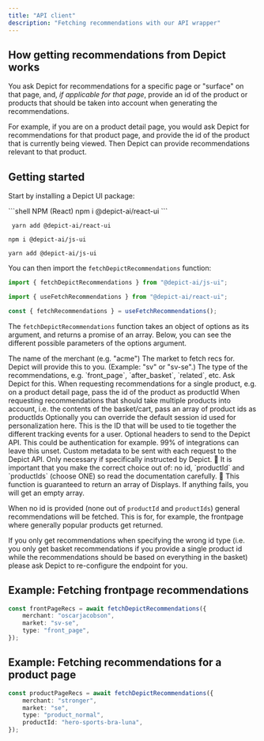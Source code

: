 ```yaml
---
title: "API client"
description: "Fetching recommendations with our API wrapper"
---
```


## How getting recommendations from Depict works

You ask Depict for recommendations for a specific page or "surface" on that page, and, <i>if applicable for that page</i>, provide an id of the product or products that should be taken into account when generating the recommendations.

For example, if you are on a product detail page, you would ask Depict for recommendations for that product page, and provide the id of the product that is currently being viewed. Then Depict can provide recommendations relevant to that product.

## Getting started

Start by installing a Depict UI package:

<CodeGroup>
```shell NPM (React)
npm i @depict-ai/react-ui
```

```shell Yarn (React)
 yarn add @depict-ai/react-ui
```

```shell NPM (JS) 
npm i @depict-ai/js-ui
```

```shell Yarn (JS)
yarn add @depict-ai/js-ui
```
</CodeGroup>

You can then import the `fetchDepictRecommendations` function:
<CodeGroup>
```typescript (js-ui)
import { fetchDepictRecommendations } from "@depict-ai/js-ui";
```

```typescript (react-ui)
import { useFetchRecommendations } from "@depict-ai/react-ui";

const { fetchRecommendations } = useFetchRecommendations();
```
</CodeGroup>

The `fetchDepictRecommendations` function takes an object of options as its argument, and returns a promise of an array. Below, you can see the different possible parameters of the options argument.

<ResponseField name="merchant">
The name of the merchant (e.g. "acme")
</ResponseField>

<ResponseField name="market">
The market to fetch recs for. Depict will provide this to you. (Example: "sv" or "sv-se".)
</ResponseField>

<ResponseField name="type">
The type of the recommendations, e.g. `front_page`, `after_basket`, `related`, etc. Ask Depict for this.
</ResponseField>

<ResponseField name="productId">
When requesting recommendations for a single product, e.g. on a product detail page, pass the id of the product as productId
</ResponseField>

<ResponseField name="productIds">
When requesting recommendations that should take multiple products into account, i.e. the contents of the basket/cart, pass an array of product ids as productIds
</ResponseField>

<ResponseField name="sessionId" type="string?">
Optionally you can override the default session id used for personalization here. This is the ID that will be used to tie together the different tracking events for a user.
</ResponseField>

<ResponseField name="headers">
Optional headers to send to the Depict API. This could be authentication for example. 99% of integrations can leave this unset.
</ResponseField>

<ResponseField name="metadata">
Custom metadata to be sent with each request to the Depict API. Only necessary if specifically instructed by Depict.
</ResponseField>

<Warning>
🚧 It is important that you make the correct choice out of: no id, `productId` and `productIds` (choose ONE) so read the documentation carefully.
</Warning>

<Note>
📘 This function is guaranteed to return an array of Displays. If anything fails, you will get an empty array.
</Note>

When no id is provided (none out of `productId` and `productIds`) general recommendations will be fetched. This is for, for example, the frontpage where generally popular products get returned.

If you only get recommendations when specifying the wrong id type (i.e. you only get basket recommendations if you provide a single product id while the recommendations should be based on everything in the basket) please ask Depict to re-configure the endpoint for you.

## Example: Fetching frontpage recommendations

```typescript TypeScript
const frontPageRecs = await fetchDepictRecommendations({
    merchant: "oscarjacobson",
    market: "sv-se",
    type: "front_page",
});
```

## Example: Fetching recommendations for a product page

```typescript TypeScript
const productPageRecs = await fetchDepictRecommendations({
    merchant: "stronger",
    market: "se",
    type: "product_normal",
    productId: "hero-sports-bra-luna",
});
```